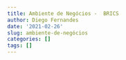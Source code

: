 ```yaml
---
title: Ambiente de Negócios -  BRICS
author: Diego Fernandes
date: '2021-02-26'
slug: ambiente-de-negócios
categories: []
tags: []
---
```

